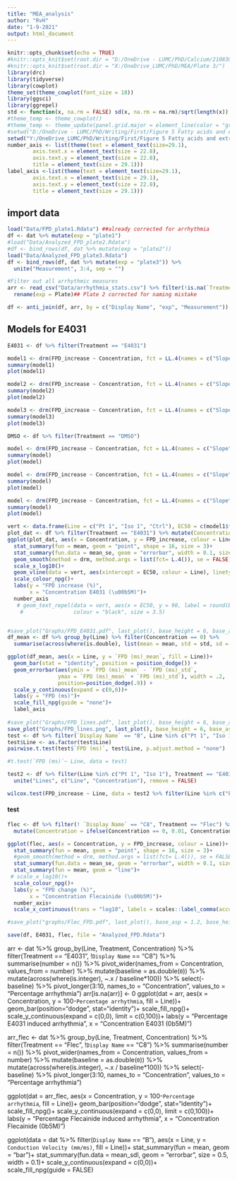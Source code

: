 ```yaml
---
title: "MEA_analysis"
author: "RvH"
date: "1-9-2021"
output: html_document
---
```


```r
knitr::opts_chunk$set(echo = TRUE)
#knitr::opts_knit$set(root.dir = "D:/OneDrive - LUMC/PhD/Calcium/210830_MEA_first_analysis/Data")0
#knitr::opts_knit$set(root.dir = "X:/OneDrive_LUMC/PhD/MEA/Plate 3/")
library(drc)
library(tidyverse)
library(cowplot)
theme_set(theme_cowplot(font_size = 18))
library(ggsci)
library(ggrepel)
std <- function(x, na.rm = FALSE) sd(x, na.rm = na.rm)/sqrt(length(x))
#theme_temp <- theme_cowplot()
#theme_temp <- theme_update(panel.grid.major = element_line(color = "gray90", size = 0.5))
#setwd("D:/OneDrive - LUMC/PhD/Writing/First/Figure 5 Fatty acids and extra/MEA")
setwd("Y:/OneDrive_LUMC/PhD/Writing/First/Figure 5 Fatty acids and extra/MEA")
number_axis <- list(theme(text = element_text(size=29.1), 
        axis.text.x = element_text(size = 22.8),
        axis.text.y = element_text(size = 22.8),
        title = element_text(size = 29.1)))
label_axis <-list(theme(text = element_text(size=29.1), 
        axis.text.x = element_text(size = 29.1),
        axis.text.y = element_text(size = 22.8),
        title = element_text(size = 29.1)))
```

## import data
```r
load("Data/FPD_plate1.Rdata") ##already corrected for arrhythmia
df <- dat %>% mutate(exp = "plate1")
#load("Data/Analyzed_FPD_plate2.Rdata")
#df <- bind_rows(df, dat %>% mutate(exp = "plate2"))
load("Data/Analyzed_FPD_plate3.Rdata")
df <- bind_rows(df, dat %>% mutate(exp = "plate3")) %>% 
  unite("Measurement", 3:4, sep = "")

#Filter out all arrhythmic measures
arr <- read_csv("Data/arrhythmia_stats.csv") %>% filter(!is.na(`Treatment/ID`), !`Arrhythmia Flag` == 0) %>% 
  rename(exp = Plate)## Plate 2 corrected for naming mistake

df <- anti_join(df, arr, by = c("Display Name", "exp", "Measurement"))
```

## Models for E4031

```r
E4031 <- df %>% filter(Treatment == "E4031")

model1 <- drm(FPD_increase ~ Concentration, fct = LL.4(names = c("Slope", "Lower", "Upper", "ED50")), data = E4031 %>% filter(Line == "Pt 1"))  
summary(model1)
plot(model1)

model2 <- drm(FPD_increase ~ Concentration, fct = LL.4(names = c("Slope", "Lower", "Upper", "ED50")), data = E4031 %>% filter(Line == "Iso 1"))  
summary(model2)
plot(model2)

model3 <- drm(FPD_increase ~ Concentration, fct = LL.4(names = c("Slope", "Lower", "Upper", "ED50")), data = E4031 %>% filter(Line == "Ctrl"))  
summary(model3)
plot(model3)

DMSO <- df %>% filter(Treatment == "DMSO")

model <- drm(FPD_increase ~ Concentration, fct = LL.4(names = c("Slope", "Lower", "Upper", "ED50")), data = DMSO %>% filter(Line == "Pt 1"))  
summary(model)
plot(model)

model <- drm(FPD_increase ~ Concentration, fct = LL.4(names = c("Slope", "Lower", "Upper", "ED50")), data = DMSO %>% filter(Line == "Iso 1"))  
summary(model)
plot(model)

model <- drm(FPD_increase ~ Concentration, fct = LL.4(names = c("Slope", "Lower", "Upper", "ED50")), data = DMSO %>% filter(Line == "Ctrl"))  
summary(model)
plot(model)

vert <- data.frame(Line = c("Pt 1", "Iso 1", "Ctrl"), EC50 = c(model1$fit$par[4], model2$fit$par[4], model3$fit$par[4]))
plot_dat <- df %>% filter(Treatment == "E4031") %>% mutate(Concentration = ifelse(Concentration == 0, 3e-04, Concentration))
ggplot(plot_dat, aes(x = Concentration, y = FPD_increase, colour = Line, fill = Line))+
  stat_summary(fun = mean, geom = "point", shape = 16, size = 3)+
  stat_summary(fun.data = mean_se, geom = "errorbar", width = 0.1, size = 0.5)+
  geom_smooth(method = drm, method.args = list(fct= L.4()), se = FALSE)+
  scale_x_log10()+
  geom_vline(data = vert, aes(xintercept = EC50, colour = Line), linetype = "dashed")+
  scale_colour_npg()+
  labs(y = "FPD increase (%)",
       x = "Concentration E4031 (\u00b5M)")+
  number_axis
   # geom_text_repel(data = vert, aes(x = EC50, y = 90, label = round(EC50,3)),
    #                colour = "black", size = 3.5) 


#save_plot("Graphs/FPD_E4031.pdf", last_plot(), base_height = 6, base_asp = 1.2)
df_mean <- df %>% group_by(Line) %>% filter(Concentration == 0) %>% 
  summarise(across(where(is.double), list(mean = mean, std = std, sd = sd)))

ggplot(df_mean, aes(x = Line, y = `FPD (ms)_mean`, fill = Line))+
  geom_bar(stat = "identity", position = position_dodge()) +
  geom_errorbar(aes(ymin = `FPD (ms)_mean` - `FPD (ms)_std`,
                ymax = `FPD (ms)_mean` + `FPD (ms)_std`), width = .2,
                position=position_dodge(.9)) + 
  scale_y_continuous(expand = c(0,0))+  
  labs(y = "FPD (ms)")+
  scale_fill_npg(guide = "none")+
  label_axis 
   
#save_plot("Graphs/FPD_lines.pdf", last_plot(), base_height = 6, base_asp = 1)
save_plot("Graphs/FPD_lines.png", last_plot(), base_height = 6, base_asp = 1)
test <- df %>% filter(`Display Name` == "B", Line %in% c("Pt 1", "Iso 1", "Ctrl"))
test$Line <- as.factor(test$Line)
pairwise.t.test(test$`FPD (ms)`, test$Line, p.adjust.method = "none")

#t.test(`FPD (ms)`~ Line, data = test)

test2 <- df %>% filter(Line %in% c("Pt 1", "Iso 1"), Treatment == "E4031", Concentration > 0.3) %>% 
  unite("Lines", c("Line", "Concentration"), remove = FALSE)

wilcox.test(FPD_increase ~ Line, data = test2 %>% filter(Line %in% c("Pt 1", "Iso 1"), Treatment == "E4031", Concentration == 3), alternative = "less")

```


#### test
```r

flec <- df %>% filter(! `Display Name` == "C8", Treatment == "Flec") %>% 
  mutate(Concentration = ifelse(Concentration == 0, 0.01, Concentration))

ggplot(flec, aes(x = Concentration, y = FPD_increase, colour = Line))+
  stat_summary(fun = mean, geom = "point", shape = 16, size = 3)+
  #geom_smooth(method = drm, method.args = list(fct= L.4()), se = FALSE, linetype = "dashed")+
  stat_summary(fun.data = mean_se, geom = "errorbar", width = 0.1, size = 0.5)+
  stat_summary(fun = mean, geom = "line")+
 # scale_x_log10()+
  scale_colour_npg()+
  labs(y = "FPD change (%)",
       x = "Concentration Flecainide (\u00b5M)")+
  number_axis+
  scale_x_continuous(trans = "log10", labels = scales::label_comma(accuracy = 0.01, trim = FALSE))

#save_plot("graphs/Flec_FPD.pdf", last_plot(), base_asp = 1.2, base_height = 6)

save(df, E4031, flec, file = "Analyzed_FPD.Rdata")
```

arr <- dat %>% group_by(Line, Treatment, Concentration) %>% filter(Treatment == "E4031", !`Display Name` == "C8") %>% 
  summarise(number = n()) %>% pivot_wider(names_from = Concentration, values_from = number) %>% 
  mutate(baseline = as.double(`0`)) %>% mutate(across(where(is.integer), ~.x / baseline*100)) %>% select(-baseline) %>% 
  pivot_longer(3:10, names_to = "Concentration", values_to = "Percentage arrhythmia") 
arr[is.na(arr)] <- 0
ggplot(dat = arr, aes(x = Concentration, y = 100-`Percentage arrhythmia`, fill = Line))+
  geom_bar(position="dodge", stat="identity")+
  scale_fill_npg()+
  scale_y_continuous(expand = c(0,0), limit = c(0,100))+
  labs(y = "Percentage E4031 induced arrhythmia",
       x = "Concentration E4031 (\u00b5M)")

arr_flec <- dat %>% group_by(Line, Treatment, Concentration) %>% filter(Treatment == "Flec", !`Display Name` == "C8") %>% 
  summarise(number = n()) %>% pivot_wider(names_from = Concentration, values_from = number) %>% 
  mutate(baseline = as.double(`0`)) %>% mutate(across(where(is.integer), ~.x / baseline*100)) %>% select(-baseline) %>% 
  pivot_longer(3:10, names_to = "Concentration", values_to = "Percentage arrhythmia")
  



ggplot(dat = arr_flec, aes(x = Concentration, y = 100-`Percentage arrhythmia`, fill = Line))+
  geom_bar(position="dodge", stat="identity")+
  scale_fill_npg()+
  scale_y_continuous(expand = c(0,0), limit = c(0,100))+
  labs(y = "Percentage Flecainide induced arrhythmia",
       x = "Concentration Flecainide (\u00b5M)")


ggplot(data = dat %>% filter(`Display Name` == "B"), aes(x = Line, y = `Conduction Velocity (mm/ms)`, fill = Line))+
   stat_summary(fun = mean, geom = "bar")+
  stat_summary(fun.data = mean_sdl, geom = "errorbar", size = 0.5, width = 0.1)+
  scale_y_continuous(expand = c(0,0))+  
  scale_fill_npg(guide = FALSE)
  


